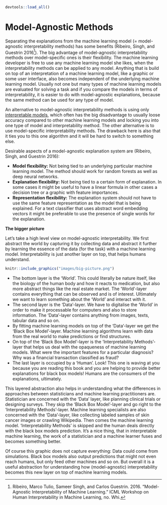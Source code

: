 ```r
devtools::load_all()
```

# Model-Agnostic Methods {#agnostic}
Separating the explanations from the machine learning model (= model-agnostic interpretability methods) has some benefits (Ribeiro, Singh, and Guestrin 2016[^Ribeiro2016]).
The big advantage of model-agnostic interpretability methods over model-specific ones is their flexibility.
The machine learning developer is free to use any machine learning model she likes, when the interpretability methods can be applied to any model.
Anything that is build on top of an interpretation of a machine learning model, like a graphic or some user interface, also becomes independent of the underlying machine learning model.
Usually not one but many types of machine learning models are evaluated for solving a task and if you compare the models in terms of interpretability, it is easier to do with model-agnostic explanations, because the same method can be used for any type of model.

An alternative to model-agnostic interpretability methods is using only [interpretable models](#simple), which often has the big disadvantage to usually loose accuracy compared to other machine learning models and locking you into one type of model and interpretability method.
The other alternative is to use model-specific interpretability methods.
The drawback here is also that it ties you to this one algorithm and it will be hard to switch to something else.

Desirable aspects of a model-agnostic explanation system are (Ribeiro, Singh, and Guestrin 2016):

- **Model flexibility:** Not being tied to an underlying particular machine learning model.
The method should work for random forests as well as deep neural networks.
- **Explanation flexibility:** Not being tied to a certain form of explanation.
In some cases it might be useful to have a linear formula in other cases a decision tree or a graphic with feature importances.
- **Representation flexibility:** The explanation system should not have to use the same feature representation as the model that is being explained.
For a text classifier that uses abstract word embedding vectors it might be preferable to use the presence of single words for the explanation.


**The bigger picture**

Let's take a high level view on model-agnostic interpretability.
We first abstract the world by capturing it by collecting data and abstract it further by learning the essence of the data (for the task) with a machine learning model.
Interpretability is just another layer on top, that helps humans understand.

```r
knitr::include_graphics("images/big-picture.png")
```

- The bottom layer is the 'World'.
This could literally be nature itself, like the biology of the human body and how it reacts to medication, but also more abstract things like the real estate market.
The 'World'-layer contains everything that can be observed and is of interest.
Ultimately we want to learn something about the 'World' and interact with it.
- The second layer is the 'Data'-layer.
We have to digitalise the 'World' in order to make it processable for computers and also to store information.
The 'Data'-layer contains anything from images, texts, tabular data and so on.
- By fitting machine learning models on top of the 'Data'-layer we get the 'Black Box Model'-layer.
Machine learning algorithms learn with data from the real world to make predictions or find structures.
- On top of the 'Black Box Model'-layer is the 'Interpretability Methods'-layer that helps us deal with the opaqueness of machine learning models.
What were the important features for a particular diagnosis? Why was a financial transaction classified as fraud?
- The last layer is occupied by a 'Human'.
Look! This one is waving at you because you are reading this book and you are helping to provide better explanations for black box models!
Humans are the consumers of the explanations, ultimately.

This layered abstraction also helps in understanding what the differences in approaches between statisticians and machine learning practitioners are.
Statistician are concerned with the 'Data' layer, like planning clinical trials or designing surveys.
They skip the 'Black Box Model'-layer and go right to the 'Interpretability Methods'-layer.
Machine learning specialists are also concerned with the 'Data'-layer, like collecting labeled samples of skin cancer images or crawling Wikipedia.
Then comes the machine learning model.
'Interpretability Methods' is skipped and the human deals directly with the black box models prediction.
It's a nice thing, that in interpretable machine learning, the work of a statistician and a machine learner fuses and becomes something better.

Of course this graphic does not capture everything: Data could come from simulations. Black box models also output predictions that might not even reach humans, but only feed other machines and so on.
But overall it is a useful abstraction for understanding how (model-agnostic) interpretability becomes this new layer on top of machine learning models.


[^Ribeiro2016]: Ribeiro, Marco Tulio, Sameer Singh, and Carlos Guestrin. 2016. "Model-Agnostic Interpretability of Machine Learning." ICML Workshop on Human Interpretability in Machine Learning, no. Whi.